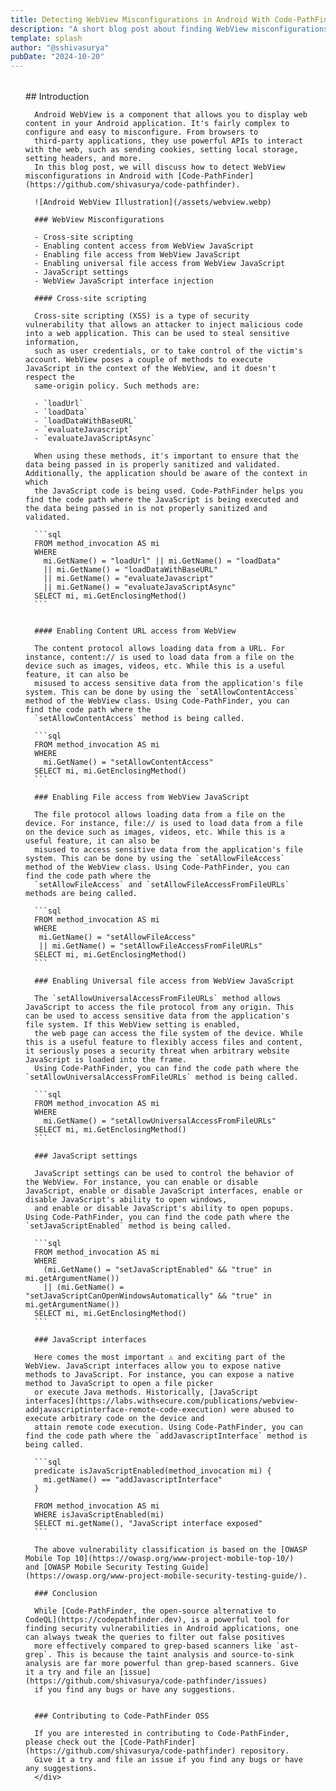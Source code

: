 ```yaml
---
title: Detecting WebView Misconfigurations in Android With Code-PathFinder
description: "A short blog post about finding WebView misconfigurations in Android with Code-PathFinder"
template: splash
author: "@sshivasurya"
pubDate: "2024-10-20"
---
```



<PostHogLayout>
</PostHogLayout>


  <Card title="">
    <div style=" margin: 2rem auto; padding: 0 1.5rem; max-width: 800px;">
      ## Introduction

      Android WebView is a component that allows you to display web content in your Android application. It's fairly complex to configure and easy to misconfigure. From browsers to
      third-party applications, they use powerful APIs to interact with the web, such as sending cookies, setting local storage, setting headers, and more.
      In this blog post, we will discuss how to detect WebView misconfigurations in Android with [Code-PathFinder](https://github.com/shivasurya/code-pathfinder).

      ![Android WebView Illustration](/assets/webview.webp)

      ### WebView Misconfigurations

      - Cross-site scripting
      - Enabling content access from WebView JavaScript
      - Enabling file access from WebView JavaScript
      - Enabling universal file access from WebView JavaScript
      - JavaScript settings
      - WebView JavaScript interface injection

      #### Cross-site scripting

      Cross-site scripting (XSS) is a type of security vulnerability that allows an attacker to inject malicious code into a web application. This can be used to steal sensitive information,
      such as user credentials, or to take control of the victim's account. WebView poses a couple of methods to execute JavaScript in the context of the WebView, and it doesn't respect the
      same-origin policy. Such methods are:

      - `loadUrl`
      - `loadData`
      - `loadDataWithBaseURL`
      - `evaluateJavascript`
      - `evaluateJavaScriptAsync`

      When using these methods, it's important to ensure that the data being passed in is properly sanitized and validated. Additionally, the application should be aware of the context in which
      the JavaScript code is being used. Code-PathFinder helps you find the code path where the JavaScript is being executed and the data being passed in is not properly sanitized and validated.

      ```sql
      FROM method_invocation AS mi
      WHERE
        mi.GetName() = "loadUrl" || mi.GetName() = "loadData"
        || mi.GetName() = "loadDataWithBaseURL"
        || mi.GetName() = "evaluateJavascript"
        || mi.GetName() = "evaluateJavaScriptAsync"
      SELECT mi, mi.GetEnclosingMethod()
      ```


      #### Enabling Content URL access from WebView

      The content protocol allows loading data from a URL. For instance, content:// is used to load data from a file on the device such as images, videos, etc. While this is a useful feature, it can also be
      misused to access sensitive data from the application's file system. This can be done by using the `setAllowContentAccess` method of the WebView class. Using Code-PathFinder, you can find the code path where the
      `setAllowContentAccess` method is being called.

      ```sql
      FROM method_invocation AS mi
      WHERE
        mi.GetName() = "setAllowContentAccess"
      SELECT mi, mi.GetEnclosingMethod()
      ```

      ### Enabling File access from WebView JavaScript

      The file protocol allows loading data from a file on the device. For instance, file:// is used to load data from a file on the device such as images, videos, etc. While this is a useful feature, it can also be
      misused to access sensitive data from the application's file system. This can be done by using the `setAllowFileAccess` method of the WebView class. Using Code-PathFinder, you can find the code path where the
      `setAllowFileAccess` and `setAllowFileAccessFromFileURLs` methods are being called.

      ```sql
      FROM method_invocation AS mi
      WHERE
       mi.GetName() = "setAllowFileAccess"
       || mi.GetName() = "setAllowFileAccessFromFileURLs"
      SELECT mi, mi.GetEnclosingMethod()
      ```

      ### Enabling Universal file access from WebView JavaScript

      The `setAllowUniversalAccessFromFileURLs` method allows JavaScript to access the file protocol from any origin. This can be used to access sensitive data from the application's file system. If this WebView setting is enabled,
      the web page can access the file system of the device. While this is a useful feature to flexibly access files and content, it seriously poses a security threat when arbitrary website JavaScript is loaded into the frame.
      Using Code-PathFinder, you can find the code path where the `setAllowUniversalAccessFromFileURLs` method is being called.

      ```sql
      FROM method_invocation AS mi
      WHERE
        mi.GetName() = "setAllowUniversalAccessFromFileURLs"
      SELECT mi, mi.GetEnclosingMethod()
      ```

      ### JavaScript settings

      JavaScript settings can be used to control the behavior of the WebView. For instance, you can enable or disable JavaScript, enable or disable JavaScript interfaces, enable or disable JavaScript's ability to open windows,
      and enable or disable JavaScript's ability to open popups. Using Code-PathFinder, you can find the code path where the `setJavaScriptEnabled` method is being called.

      ```sql
      FROM method_invocation AS mi
      WHERE
        (mi.GetName() = "setJavaScriptEnabled" && "true" in mi.getArgumentName())
        || (mi.GetName() = "setJavaScriptCanOpenWindowsAutomatically" && "true" in mi.getArgumentName())
      SELECT mi, mi.GetEnclosingMethod()
      ```

      ### JavaScript interfaces

      Here comes the most important ⚠️ and exciting part of the WebView. JavaScript interfaces allow you to expose native methods to JavaScript. For instance, you can expose a native method to JavaScript to open a file picker
      or execute Java methods. Historically, [JavaScript interfaces](https://labs.withsecure.com/publications/webview-addjavascriptinterface-remote-code-execution) were abused to execute arbitrary code on the device and
      attain remote code execution. Using Code-PathFinder, you can find the code path where the `addJavascriptInterface` method is being called.

      ```sql
      predicate isJavaScriptEnabled(method_invocation mi) {
        mi.getName() == "addJavascriptInterface"
      }

      FROM method_invocation AS mi
      WHERE isJavaScriptEnabled(mi)
      SELECT mi.getName(), "JavaScript interface exposed"
      ```

      The above vulnerability classification is based on the [OWASP Mobile Top 10](https://owasp.org/www-project-mobile-top-10/) and [OWASP Mobile Security Testing Guide](https://owasp.org/www-project-mobile-security-testing-guide/).

      ### Conclusion

      While [Code-PathFinder, the open-source alternative to CodeQL](https://codepathfinder.dev), is a powerful tool for finding security vulnerabilities in Android applications, one can always tweak the queries to filter out false positives
      more effectively compared to grep-based scanners like `ast-grep`. This is because the taint analysis and source-to-sink analysis are far more powerful than grep-based scanners. Give it a try and file an [issue](https://github.com/shivasurya/code-pathfinder/issues)
      if you find any bugs or have any suggestions.


      ### Contributing to Code-PathFinder OSS

      If you are interested in contributing to Code-PathFinder, please check out the [Code-PathFinder](https://github.com/shivasurya/code-pathfinder) repository.
      Give it a try and file an issue if you find any bugs or have any suggestions.
      </div>
  </Card>

